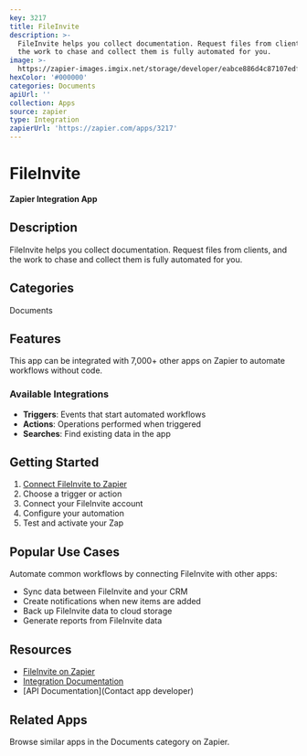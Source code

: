 ```yaml
---
key: 3217
title: FileInvite
description: >-
  FileInvite helps you collect documentation. Request files from clients, and
  the work to chase and collect them is fully automated for you.
image: >-
  https://zapier-images.imgix.net/storage/developer/eabce886d4c87107edf4f5b65e579011.png?auto=format%2Ccompress&ixlib=python-3.0.0&q=50
hexColor: '#000000'
categories: Documents
apiUrl: ''
collection: Apps
source: zapier
type: Integration
zapierUrl: 'https://zapier.com/apps/3217'
---
```

# FileInvite

**Zapier Integration App**

## Description

FileInvite helps you collect documentation. Request files from clients, and the work to chase and collect them is fully automated for you.

## Categories

Documents

## Features

This app can be integrated with 7,000+ other apps on Zapier to automate workflows without code.

### Available Integrations

- **Triggers**: Events that start automated workflows
- **Actions**: Operations performed when triggered
- **Searches**: Find existing data in the app

## Getting Started

1. [Connect FileInvite to Zapier](https://zapier.com/apps/3217)
2. Choose a trigger or action
3. Connect your FileInvite account
4. Configure your automation
5. Test and activate your Zap

## Popular Use Cases

Automate common workflows by connecting FileInvite with other apps:

- Sync data between FileInvite and your CRM
- Create notifications when new items are added
- Back up FileInvite data to cloud storage
- Generate reports from FileInvite data

## Resources

- [FileInvite on Zapier](https://zapier.com/apps/3217)
- [Integration Documentation](https://zapier.com/apps/3217/integrations)
- [API Documentation](Contact app developer)

## Related Apps

Browse similar apps in the Documents category on Zapier.
